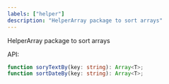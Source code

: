 ```yaml
---
labels: ["helper"]
description: "HelperArray package to sort arrays"
---
```


HelperArray package to sort arrays

API:

```ts
function soryTextBy(key: string): Array<T>;
function sortDateBy(key: string): Array<T>;
```
